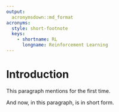 ```yaml
---
output:
  acronymsdown::md_format
acronyms:
  style: short-footnote
  keys:
    - shortname: RL
      longname: Reinforcement Learning
---
```


# Introduction {#intro}

This paragraph mentions \acr{RL} for the first time.

And now, in this paragraph, \acr{RL} is in short form.
